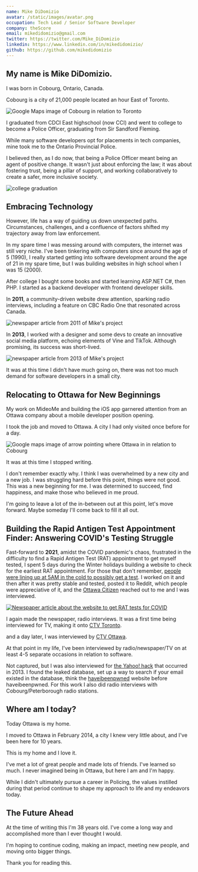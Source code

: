 ```yaml
---
name: Mike DiDomizio
avatar: /static/images/avatar.png
occupation: Tech Lead / Senior Software Developer
company: theScore
email: mikedidomizio@gmail.com
twitter: https://twitter.com/Mike_DiDomizio
linkedin: https://www.linkedin.com/in/mikedidomizio/
github: https://github.com/mikedidomizio
---
```



## My name is Mike DiDomizio.

I was born in Cobourg, Ontario, Canada.

Cobourg is a city of 21,000 people located an hour East of Toronto.

<img alt="Google Maps image of Cobourg in relation to Toronto" src="/static/images/about/Cobourg-besides-Toronto.png"/>

I graduated from CDCI East highschool (now CCI) and went to college to become a Police Officer, graduating from Sir Sandford Fleming.

While many software developers opt for placements in tech companies, mine took me to the Ontario Provincial Police.

I believed then, as I do now, that being a Police Officer meant being an agent of positive change.
It wasn't just about enforcing the law; it was about fostering trust, being a pillar of support, and working
collaboratively to create a safer, more inclusive society.

<img alt="college graduation" src="/static/images/about/graduation.jpg"/>

## Embracing Technology

However, life has a way of guiding us down unexpected paths.
Circumstances, challenges, and a confluence of factors shifted my trajectory away from law enforcement.

In my spare time I was messing around with computers, the internet was still very niche. I've been tinkering with computers
since around the age of 5 (1990), I really started getting into software development around the age of 21 in my spare time,
but I was building websites in high school when I was 15 (2000).

After college I bought some books and started learning ASP.NET C#, then PHP. I started as a backend developer with frontend developer skills.

In **2011**, a community-driven website drew attention, sparking radio interviews,
including a feature on CBC Radio One that resonated across Canada.

<img alt="newspaper article from 2011 of Mike's project" src="/static/images/about/searchNorthumberland-newspaper.png" />

In **2013**, I worked with a designer and some devs to create an innovative social media platform,
echoing elements of Vine and TikTok. Although promising, its success was short-lived.

<img alt="newspaper article from 2013 of Mike's project" src="/static/images/about/mideome-newspaper.webp" />

It was at this time I didn't have much going on, there was not too much demand for software developers in a small city.

## Relocating to Ottawa for New Beginnings

My work on MideoMe and building the iOS app garnered attention from an Ottawa company about a mobile developer position opening.

I took the job and moved to Ottawa. A city I had only visited once before for a day.

<img alt="Google maps image of arrow pointing where Ottawa in in relation to Cobourg" src="/static/images/about/move-to-Ottawa.png" />

It was at this time I stopped writing.

I don't remember exactly why. I think I was overwhelmed by a new city and a new job.
I was struggling hard before this point, things were not good.
This was a new beginning for me.
I was determined to succeed, find happiness, and make those who believed in me proud.

I'm going to leave a lot of the in-between out at this point, let's move forward. Maybe someday I'll come back to fill it all out.

## Building the Rapid Antigen Test Appointment Finder: Answering COVID's Testing Struggle

Fast-forward to **2021**, amidst the COVID pandemic's chaos,
frustrated in the difficulty to find a Rapid Antigen Test (RAT) appointment to
get myself tested, I spent 5 days during the Winter holidays building a website to check for
the earliest RAT appointment.
For those that don't remember, [people were lining up at 5AM in the cold to possibly get a test](https://ottawa.ctvnews.ca/hundreds-line-up-for-covid-rapid-tests-in-ottawa-as-ontario-changes-testing-strategy-1.5730043).
I worked on it and then after it was pretty stable and tested, posted it to Reddit, which people were appreciative of it,
and the [Ottawa Citizen](https://ottawacitizen.com/news/local-news/theres-got-to-be-a-better-way-ottawa-software-developer-creates-find-a-rapid-test-tool) reached out to
me and I was interviewed.

[<img alt="Newspaper article about the website to get RAT tests for COVID" src="/static/images/about/covid-testing-ottawa-citizen-headline.png" />](https://ottawacitizen.com/news/local-news/theres-got-to-be-a-better-way-ottawa-software-developer-creates-find-a-rapid-test-tool)

I again made the newspaper, radio interviews.  It was a first time being interviewed for TV, making it onto [CTV Toronto](https://www.youtube.com/watch?v=JZNTT7g3ytQ).

<YouTube id="JZNTT7g3ytQ" />

and a day later, I was interviewed by [CTV Ottawa](https://www.youtube.com/watch?v=6ofQ82206K8).

<YouTube id="6ofQ82206K8" />

At that point in my life, I've been interviewed by radio/newspaper/TV on at least 4-5 separate occasions in relation to software.

Not captured, but I was also interviewed for [the Yahoo! hack](https://www.nytimes.com/2017/10/03/technology/yahoo-hack-3-billion-users.html) that occurred in 2013.
I found the leaked database, set up a way to search
if your email existed in the database, think the [haveibeenpwned](https://haveibeenpwned.com/) website before haveibeenpwned.
For this work I also did radio interviews with Cobourg/Peterborough radio stations.

## Where am I today?

Today Ottawa is my home.

I moved to Ottawa in February 2014, a city I knew very little about, and I've been here for 10 years.

This is my home and I love it.

I've met a lot of great people and made lots of friends. I've learned so much.
I never imagined being in Ottawa, but here I am and I'm happy.

While I didn't ultimately pursue a career in Policing, the values instilled during that period continue
to shape my approach to life and my endeavors today.

## The Future Ahead

At the time of writing this I'm 38 years old. I've come a long way and accomplished more than I ever thought I would.

I'm hoping to continue coding, making an impact, meeting new people, and moving onto bigger things.

Thank you for reading this.
